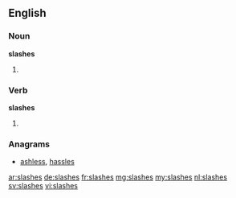 ==English==

===Noun===
'''slashes'''

# {{plural of|slash}}

===Verb===
'''slashes'''

# {{third-person singular of|slash}}

===Anagrams===
* [[ashless#English|ashless]], [[hassles#English|hassles]]

[[ar:slashes]]
[[de:slashes]]
[[fr:slashes]]
[[mg:slashes]]
[[my:slashes]]
[[nl:slashes]]
[[sv:slashes]]
[[vi:slashes]]